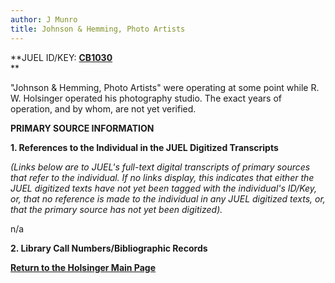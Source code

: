 ```yaml
---
author: J Munro
title: Johnson & Hemming, Photo Artists
---
```

**JUEL ID/KEY: **[CB1030](http://juel.iath.virginia.edu/public_cb?cb=CB1030 "CB1030")**  
**

"Johnson & Hemming, Photo Artists" were operating at some point while R. W. Holsinger operated his photography studio. The exact years of operation, and by whom, are not yet verified.

**PRIMARY SOURCE INFORMATION** 

**1\. References to the Individual in the JUEL Digitized Transcripts**

_(Links below are to JUEL's full-text digital transcripts of primary sources that refer to the individual. If no links display, this indicates that either the JUEL digitized texts have not yet been tagged with the individual's ID/Key, or, that no reference is made to the individual in any JUEL digitized texts, or, that the primary source has not yet been digitized)._   

n/a 

**2\. Library Call Numbers/Bibliographic Records**

**[Return to the Holsinger Main Page](http://juel.iath.virginia.edu/node/980 "Return to the Holsinger Main Page")**

 **[](http://search.lib.virginia.edu/catalog/u6371432)**